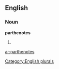 
==English==

===Noun===
'''parthenotes'''

# {{plural of|[[parthenote]]}}

[[Category:English plurals]]

[[ar:parthenotes]]